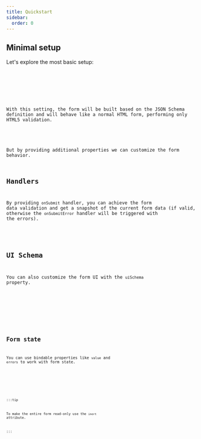 ```yaml
---
title: Quickstart
sidebar:
  order: 0
---
```







## Minimal setup

Let's explore the most basic setup:

<Code code={minimalSetupCode} lang="svelte" />

<Card>
  <MinimalSetup />
</Card>

With this setting, the form will be built based on the JSON Schema definition and
will behave like a normal HTML form, performing only HTML5 validation.

<LinkCard title="JSON Schema API reference" href="../../api-reference/json-schema/" />

But by providing additional properties we can customize the form behavior.

## Handlers

By providing `onSubmit` handler, you can achieve the form data validation and get a snapshot of the current form data
(if valid, otherwise the `onSubmitError` handler will be triggered with the errors).

<LinkCard title="Handlers API reference" href="../../api-reference/handlers/" />

## UI Schema

You can also customize the form UI with the `uiSchema` property.

<Code code={uiSchemaCode} lang="svelte" />

<Card>
  <UiSchema />
</Card>

<LinkCard title="UI Schema API reference" href="../../api-reference/ui-schema/" />


## Form state

You can use bindable properties like `value` and `errors` to work with form state.

<Code code={formDataCode} lang="svelte" />

<Card>
  <FormData />
</Card>

:::tip

To make the entire form read-only use the `inert` attribute.

:::

